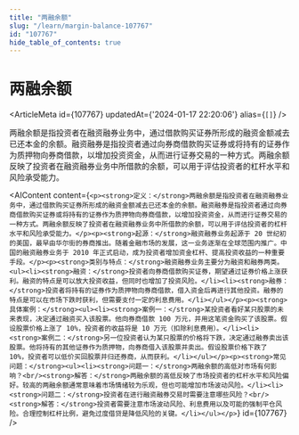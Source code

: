 ```yaml
---
title: "两融余额"
slug: "/learn/margin-balance-107767"
id: "107767"
hide_table_of_contents: true
---
```



# 两融余额

<ArticleMeta id={107767} updatedAt={'2024-01-17 22:20:06'} alias={`[]`} />
<div className='border-solid border-b border-t-0 my-4 border-[var(--ifm-color-gray-300)]' />

两融余额是指投资者在融资融券业务中，通过借款购买证券所形成的融资金额减去已还本金的余额。融资融券是指投资者通过向券商借款购买证券或将持有的证券作为质押物向券商借款，以增加投资资金，从而进行证券交易的一种方式。两融余额反映了投资者在融资融券业务中所借款的余额，可以用于评估投资者的杠杆水平和风险承受能力。

<AIContent content={`<p><strong>定义：</strong>两融余额是指投资者在融资融券业务中，通过借款购买证券所形成的融资金额减去已还本金的余额。融资融券是指投资者通过向券商借款购买证券或将持有的证券作为质押物向券商借款，以增加投资资金，从而进行证券交易的一种方式。两融余额反映了投资者在融资融券业务中所借款的余额，可以用于评估投资者的杠杆水平和风险承受能力。</p><p><strong>起源：</strong>融资融券业务起源于 20 世纪初的美国，最早由华尔街的券商推出。随着金融市场的发展，这一业务逐渐在全球范围内推广。中国的融资融券业务于 2010 年正式启动，成为投资者增加资金杠杆、提高投资收益的一种重要手段。</p><p><strong>类别与特点：</strong>融资融券业务主要分为融资和融券两类。<ul><li><strong>融资：</strong>投资者向券商借款购买证券，期望通过证券价格上涨获利。融资的特点是可以放大投资收益，但同时也增加了投资风险。</li><li><strong>融券：</strong>投资者将持有的证券作为质押物向券商借款，借入资金后再进行其他投资。融券的特点是可以在市场下跌时获利，但需要支付一定的利息费用。</li></ul></p><p><strong>具体案例：</strong><ul><li><strong>案例一：</strong>某投资者看好某只股票的未来表现，决定通过融资买入该股票。他向券商借款 100 万元，并用这笔资金购买了该股票。假设股票价格上涨了 10%，投资者的收益将是 10 万元（扣除利息费用）。</li><li><strong>案例二：</strong>另一位投资者认为某只股票的价格将下跌，决定通过融券卖出该股票。他将持有的其他证券作为质押物，向券商借入该股票并卖出。假设股票价格下跌了 10%，投资者可以低价买回股票并归还券商，从而获利。</li></ul></p><p><strong>常见问题：</strong><ul><li><strong>问题一：</strong>两融余额的高低对市场有何影响？<br/><strong>解答：</strong>两融余额的高低反映了市场投资者的杠杆水平和风险偏好。较高的两融余额通常意味着市场情绪较为乐观，但也可能增加市场波动风险。</li><li><strong>问题二：</strong>投资者在进行融资融券交易时需要注意哪些风险？<br/><strong>解答：</strong>投资者需要注意市场波动风险、利息费用以及可能的强制平仓风险。合理控制杠杆比例，避免过度借贷是降低风险的关键。</li></ul></p>`} id={107767} />
